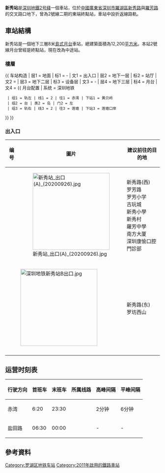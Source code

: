 {{noteTA
|G1=Transport
}}
{{Infobox station
|name = 新秀
|image = Shenzhen Metro Xinxiu Station.jpg
|caption = 
|eng_name = Xinxiu
|livery = #CCCCCC
|namecolour = black
|linecolour = {{深圳地铁色彩|2}}
|address = {{CHN}}[[廣東省|廣東省]][[深圳市|深圳市]][[羅湖區|羅湖區]][[新秀路|新秀路]]與[[羅芳路|羅芳路]]的交叉路口地下
|coordinates = {{coord|22|32|52|N|114|8|58|E|display=it|type:railwaystation}}
|line = {{深圳地鐵|2|sl}} 
|colour = {{colorbox|#CCCCCC}} 灰色
|platform = 2
|exits = 2
|hours = 
|station_hours = 
|opened = 2011年6月28日
|services= {{Adjacent stations|system=Shenzhen Metro |line1=2|left1=黃貝嶺|right1=蓮塘口岸|to-right1=鹽田路}}
|structure = [[地下車站|地下車站]]
|platformtype = [[島式月台|島式月台]]|
|route_map = {{Routemap|inline=yes|legend=no|map=
utSTRf!~MFADEg\utSTRg!~MFADEg~~{{RoutemapRoute|Licon=U|{{站|莲塘口岸}}}}
utSTR!~utBS2l\utSTR!~utBS2r
utSTR!~utSTR~L\utSTR!~utSTR~R
utSTR!~utSTR~L\utSTR!~utSTR~R
utSTR!~utBS2l!~utSTR~L\utSTR!~utSTR~R
utSTR!~utBS2+l\utSTR!~utBS2+r
utSTR+BSl\utSTR+BSr!~num2r~~'''B3'''
utSTR+BSl!~num1l\utSTR+BSr
utSTRf!~MFADEf\utSTRg!~MFADEf~~{{RoutemapRoute|Licon=D|{{站|黄贝岭}}}}
}}}}
'''新秀站'''是[[深圳地鐵|深圳地鐵]][[深圳地鐵2号綫|2号綫]]一個車站，位於[[中華人民共和國|中國]][[廣東省|廣東省]][[深圳市|深圳市]][[羅湖區|羅湖區]][[新秀路|新秀路]]與[[羅芳路|羅芳路]]的交叉路口地下，曾為2號線二期的東端終點站，車站中設折返線路軌。

==車站結構==
新秀站是一個地下三層8米[[島式月台|島式月台]]車站，總建築面積為12,200[[平方米|平方米]]。本站2號線月台曾經是終點站，現在改為中途站。
===樓層===
{{ 车站构造
| 层1 = 地面 | 标1 = -
| 文1 = 出入口
| 层2 = 地下一层 | 标2 = 站厅
| 文2 = {{spml|站厅|售票机}}
| 层3 = 地下二层 | 标3 = 设备层
| 文3 = -
| 层4 = 地下三层 | 标4 = 月台
| 文4 = {{ 月台配置 | 系统 = 深圳地铁
  | 组1 = 轨左 | 线1 = 2 | 往1 = 赤湾 | 下站1 = 黄贝岭
  | 组2 = 台 | 类2 = 岛 | 门2 = 左
  | 组3 = 轨右 | 线3 = 2 | 往3 = 莲塘 | 下站3 = 莲塘口岸
}}
}}

===出入口===
{| class="wikitable"
! 编号 !! 圖片 !! 建议前往的目的地
|-
| {{綠底白字出口|A|附=盲升}} || [[File:新秀站_出口(A)_(20200926).jpg|250px]] ||新秀路(西)<br>罗芳路<br>罗芳小学<br>古玩城<br>新秀小學<br>新秀村<br>羅芳中學<br>南方大厦<br>深圳康愉口腔門診部
|-
| {{綠底白字出口|B|附=盲}} || [[File:深圳地铁新秀站B出口.jpg|250px]] ||style="border-bottom:none" |新秀路(东)<br>罗坊西山
|-
| bgcolor="#EEEEEE" colspan=3 | {{綠底白字出口|註=盲升}}
|}

==运营时刻表==

{| class="wikitable"
|-
! 行驶方向 !! 首班车 !! 末班车 !! 所属线路 !! 高峰间隔 !! 平峰间隔
|-
|赤湾 || 6:20 || 23:30 || {{深圳地鐵|2|c}}|| 2分钟 || 6分钟
|-
|盐田路 || 06:30 || 00:00 || {{深圳地鐵|8|c}} || - || -
|}

==參考資料==
{{Reflist}}

{{深圳地鐵2號線}}
{{深圳地鐵車站列表|SZM}}

[[Category:罗湖区地铁车站|Category:罗湖区地铁车站]]
[[Category:2011年啟用的鐵路車站|Category:2011年啟用的鐵路車站]]